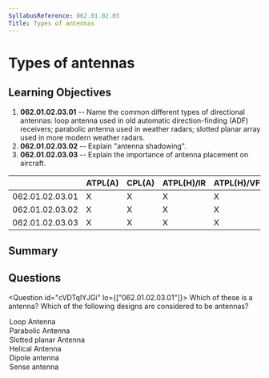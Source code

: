 ```yaml
---
SyllabusReference: 062.01.02.03
Title: Types of antennas
---
```


# Types of antennas

## Learning Objectives

1. **062.01.02.03.01** -- Name the common different types of directional
   antennas: loop antenna used in old automatic direction-finding (ADF)
   receivers; parabolic antenna used in weather radars; slotted planar array
   used in more modern weather radars.
2. **062.01.02.03.02** -- Explain "antenna shadowing".
3. **062.01.02.03.03** -- Explain the importance of antenna placement on
   aircraft.

|                 | ATPL(A) | CPL(A) | ATPL(H)/IR | ATPL(H)/VFR | CPL(H) | IR  | CBIR(A) |
| --------------- | ------- | ------ | ---------- | ----------- | ------ | --- | ------- |
| 062.01.02.03.01 | X       | X      | X          | X           | X      | X   |         |
| 062.01.02.03.02 | X       | X      | X          | X           | X      |     |         |
| 062.01.02.03.03 | X       | X      | X          | X           | X      |     |         |

## Summary

## Questions

<Question id="cVDTqIYJGi" lo={["062.01.02.03.01"]}>
  <Text variant="oneCorrect">
    Which of these is a <Subject /> antenna?
  </Text>
  <Text variant="multipleCorrect" select={4}>
    Which of the following designs are considered to be <Subject /> antennas?
  </Text>
  <Option id="cVDTqIYJGi-1" subject={["directional"]}>
    Loop Antenna
  </Option>
  <Option
    id="cVDTqIYJGi-2"
    subject={["directional"]}
    why="Parabolic antennas are the kind you usually see in rooftops. By their design alone you can see they are meant to emit or recieve signals from one particular direction."
  >
    Parabolic Antenna
  </Option>
  <Option
    id="cVDTqIYJGi-3"
    subject={["directional"]}
    why="Slotted planar antenas use a flat surface with a slot facing a specific direction to emit or receive signals"
  >
    Slotted planar Antenna
  </Option>
  <Option id="cVDTqIYJGi-4" subject={["directional"]}>
    Helical Antenna
  </Option>
  <Option
    id="cVDTqIYJGi-5"
    subject={["omni-directional"]}
    why="dipole are the simplest of antennas and emit en every direction"
  >
    Dipole antenna
  </Option>
  <Option id="cVDTqIYJGi-6" subject={["omni-directional"]}>
    Sense antenna
  </Option>
</Question>
